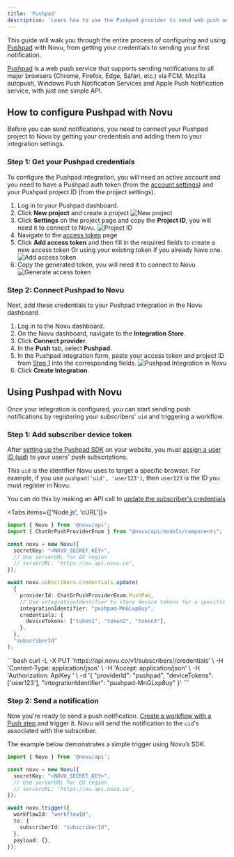 ```yaml
---
title: 'Pushpad'
description: 'Learn how to use the Pushpad provider to send web push notifications using Novu'
---
```


This guide will walk you through the entire process of configuring and using <a href="https://pushpad.xyz" target="_blank" rel="noopener noreferrer">Pushpad</a> with Novu, from getting your credentials to sending your first notification.

<a href="https://pushpad.xyz" target="_blank" rel="noopener noreferrer">Pushpad</a> is a web push service that supports sending notifications to all major browsers (Chrome, Firefox, Edge, Safari, etc.) via FCM, Mozilla autopush, Windows Push Notification Services and Apple Push Notification service, with just one simple API.

## How to configure Pushpad with Novu

Before you can send notifications, you need to connect your Pushpad project to Novu by getting your credentials and adding them to your integration settings.

### Step 1: Get your Pushpad credentials

To configure the Pushpad integration, you will need an active account and you need to have a Pushpad auth token (from the [account settings](https://pushpad.xyz/access_tokens)) and your Pushpad project ID (from the project settings).

1. Log in to your Pushpad dashboard.
2. Click **New project** and create a project
![New project](/images/channels-and-providers/push/pushpad/new-project.png)
3. Click **Settings** on the project page and copy the **Project ID**, you will need it to connect to Novu.
![Project ID](/images/channels-and-providers/push/pushpad/project-id.png)
4. Navigate to the [access token](https://pushpad.xyz/access_tokens) page
5. Click **Add access token** and then fill in the required fields to create a new access token Or using your existing token if you already have one.
![Add access token](/images/channels-and-providers/push/pushpad/add-token.png)
6. Copy the generated token, you will need it to connect to Novu
![Generate access token](/images/channels-and-providers/push/pushpad/access-token.png)

### Step 2: Connect Pushpad to Novu

Next, add these credentials to your Pushpad integration in the Novu dashboard.

1. Log in to the Novu dashboard.
2. On the Novu dashboard, navigate to the **Integration Store**.
3. Click **Connect provider**.
4. In the **Push** tab, select **Pushpad**.
5. In the Pushpad integration form, paste your access token and project ID from [Step 1](/platform/integrations/push/pushpad#step-1-get-your-pushpad-credentials) into the corresponding fields.
  ![Pushpad Integration in Novu](/images/channels-and-providers/push/pushpad/pushpad-integration.png)
6. Click **Create Integration**.

## Using Pushpad with Novu

Once your integration is configured, you can start sending push notifications by registering your subscribers' `uid` and triggering a workflow.

### Step 1: Add subscriber device token

After [setting up the Pushpad SDK](https://pushpad.xyz/docs/pushpad_pro_getting_started) on your website, you must [assign a user ID (uid)](https://pushpad.xyz/docs/identifying_users) to your users' push subscriptions.

This `uid` is the identifier Novu uses to target a specific browser. For example, if you use `pushpad('uid', 'user123')`, then `user123` is the ID you must register in Novu.

You can do this by making an API call to [update the subscriber's credentials](/api-reference/subscribers/update-provider-credentials)

<Tabs items={['Node.js', 'cURL']}>
<Tab value="Node.js">
```typescript
import { Novu } from '@novu/api';
import { ChatOrPushProviderEnum } from "@novu/api/models/components";

const novu = new Novu({
  secretKey: "<NOVU_SECRET_KEY>",
  // Use serverURL for EU region
  // serverURL: "https://eu.api.novu.co",
});

await novu.subscribers.credentials.update(
  {
    providerId: ChatOrPushProviderEnum.PushPad,
    // Use integrationIdentifier to store device tokens for a specific integration
    integrationIdentifier: "pushpad-MnGLxp8uy",
    credentials: {
      deviceTokens: ["token1", "token2", "token3"],
    },
  },
  "subscriberId"
);
```
</Tab>
<Tab value="cURL">
```bash
curl -L -X PUT 'https://api.novu.co/v1/subscribers/<SUBSCRIBER_ID>/credentials' \
-H 'Content-Type: application/json' \
-H 'Accept: application/json' \
-H 'Authorization: ApiKey <NOVU_SECRET_KEY>' \
-d '{
  "providerId": "pushpad",
  "deviceTokens": ['user123'],
  "integrationIdentifier": "pushpad-MnGLxp8uy"
}'
```

</Tab>
</Tabs>

### Step 2: Send a notification

Now you're ready to send a push notification. [Create a workflow with a Push step](/platform/workflow/build-a-workflow) and trigger it. Novu will send the notification to the `uid`'s associated with the subscriber.

The example below demonstrates a simple trigger using Novu’s SDK.

```typescript
import { Novu } from '@novu/api';

const novu = new Novu({
  secretKey: "<NOVU_SECRET_KEY>",
  // Use serverURL for EU region
  // serverURL: "https://eu.api.novu.co",
});

await novu.trigger({
  workflowId: "workflowId",
  to: {
    subscriberId: "subscriberId",
  },
  payload: {},
});
```